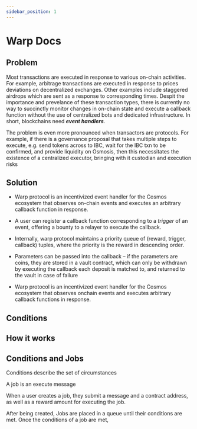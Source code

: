 ```yaml
---
sidebar_position: 1
---
```

# Warp Docs

## Problem


Most transactions are executed in response to various on-chain activities. For example, arbitrage transactions are executed in response to prices deviations on decentralized exchanges. Other examples include staggered airdrops which are sent as a response to corresponding times. Despit the importance and prevelance of these transaction types, there is currently no way to succinctly monitor changes in on-chain state and execute a callback function without the use of centralized bots and dedicated infrastructure. In short, blockchains need ***event handlers***. 


The problem is even more pronounced when transactors are protocols. For example, if there is a governance proposal that takes multiple steps to execute, e.g. send tokens across to IBC, wait for the IBC txn to be confirmed, and provide liquidity on Osmosis, then this necessitates the existence of a centralized executor, bringing with it custodian and execution risks

## Solution

- Warp protocol is an incentivized event handler for the Cosmos ecosystem that observes on-chain events and executes an arbitrary callback function in response.
- A user can register a callback function corresponding to a *trigger* of an event, offering a bounty to a relayer to execute the callback.
- Internally, warp protocol maintains a priority queue of (reward, trigger, callback) tuples, where the priority is the reward in descending order.
- Parameters can be passed into the callback – if the parameters are coins, they are stored in a vault contract, which can only be withdrawn by executing the callback each deposit is matched to, and returned to the vault in case of failure

- Warp protocol is an incentivized event handler for the Cosmos ecosystem that observes onchain events and executes arbitrary callback functions in response. 




## Conditions


## How it works

## Conditions and Jobs

Conditions describe the set of circumstances 

A job is an execute message 

When a user creates a job, they submit a message and a contract address, as well as a reward amount for executing the job. 

After being created, Jobs are placed in a queue until their conditions are met. Once the conditions of a job are met,  